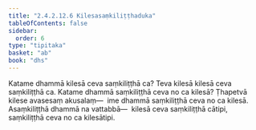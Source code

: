 ```yaml
---
title: "2.4.2.12.6 Kilesasaṃkiliṭṭhaduka"
tableOfContents: false
sidebar:
  order: 6
type: "tipitaka"
basket: "ab"
book: "dhs"
---
```



<DynamicBreadcrumb />

<Division number="1575" book="dhs">

<Paragraph number="2286" book="dhs">
Katame dhammā kilesā ceva saṃkiliṭṭhā ca? Teva kilesā kilesā ceva saṃkiliṭṭhā ca.
</Paragraph>

</Division>
<Division number="1576" book="dhs">

<Paragraph number="2287" book="dhs">
Katame dhammā saṃkiliṭṭhā ceva no ca kilesā? Ṭhapetvā kilese avasesaṃ akusalaṃ—  ime dhammā saṃkiliṭṭhā ceva no ca kilesā. Asaṃkiliṭṭhā dhammā na vattabbā—  kilesā ceva saṃkiliṭṭhā cātipi, saṃkiliṭṭhā ceva no ca kilesātipi.
</Paragraph>
</Division>